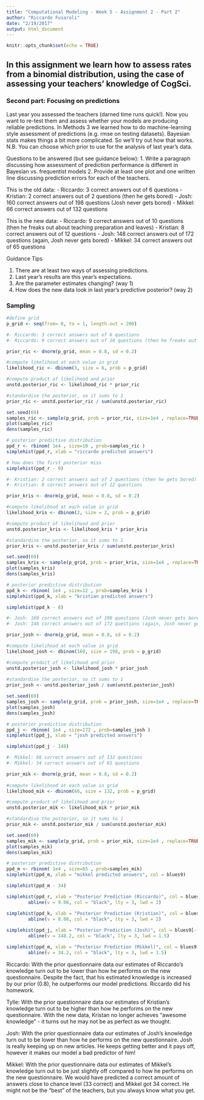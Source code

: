 ```yaml
---
title: "Computational Modeling - Week 5 - Assignment 2 - Part 2"
author: "Riccardo Fusaroli"
date: "2/19/2017"
output: html_document
---
```


```r
knitr::opts_chunk$set(echo = TRUE)
```

## In this assignment we learn how to assess rates from a binomial distribution, using the case of assessing your teachers' knowledge of CogSci.

### Second part: Focusing on predictions

Last year you assessed the teachers (darned time runs quick!). Now you want to re-test them and assess whether your models are producing reliable predictions. In Methods 3 we learned how to do machine-learning style assessment of predictions (e.g. rmse on testing datasets). Bayesian stats makes things a bit more complicated. So we'll try out how that works. N.B. You can choose which prior to use for the analysis of last year's data.

Questions to be answered (but see guidance below):
  1. Write a paragraph discussing how assessment of prediction performance is different in Bayesian vs. frequentist models
  2. Provide at least one plot and one written line discussing prediction errors for each of the teachers.

This is the old data:
- Riccardo: 3 correct answers out of 6 questions
- Kristian: 2 correct answers out of 2 questions (then he gets bored)
- Josh: 160 correct answers out of 198 questions (Josh never gets bored)
- Mikkel: 66 correct answers out of 132 questions

This is the new data:
- Riccardo: 9 correct answers out of 10 questions (then he freaks out about teaching preparation and leaves)
- Kristian: 8 correct answers out of 12 questions
- Josh: 148 correct answers out of 172 questions (again, Josh never gets bored)
- Mikkel: 34 correct answers out of 65 questions

Guidance Tips

1. There are at least two ways of assessing predictions.
2. Last year's results are this year's expectations.
3. Are the parameter estimates changing? (way 1)
4. How does the new data look in last year's predictive posterior? (way 2)

### Sampling 
```r
#define grid
p_grid <- seq(from= 0, to = 1, length.out = 200) 
```

```r

#- Riccardo: 3 correct answers out of 6 questions
#- Riccardo: 9 correct answers out of 10 questions (then he freaks out about teaching preparation and leaves)

prior_ric <- dnorm(p_grid, mean = 0.8, sd = 0.2)

#compute likelihood at each value in grid
likelihood_ric <- dbinom(3, size = 6, prob = p_grid)

#compute product of likelihood and prior
unstd.posterior_ric <- likelihood_ric * prior_ric

#standardise the posterior, so it sums to 1
prior_ric <- unstd.posterior_ric / sum(unstd.posterior_ric)

set.seed(69)
samples_ric <- sample(p_grid, prob = prior_ric, size=1e4 , replace=TRUE)
plot(samples_ric)
dens(samples_ric)

# posterior predictive distribution
ppd_r <- rbinom( 1e4 , size=10 , prob=samples_ric )
simplehist(ppd_r, xlab = "riccardo predicted answers")

# how does the first posterior miss
simplehist(ppd_r - 9)
```

```r
#- Kristian: 2 correct answers out of 2 questions (then he gets bored)
#- Kristian: 8 correct answers out of 12 questions

prior_kris <- dnorm(p_grid, mean = 0.8, sd = 0.2)

#compute likelihood at each value in grid
likelihood_kris <- dbinom(2, size = 2, prob = p_grid)

#compute product of likelihood and prior
unstd.posterior_kris <- likelihood_kris * prior_kris 

#standardise the posterior, so it sums to 1
prior_kris <- unstd.posterior_kris / sum(unstd.posterior_kris)

set.seed(69)
samples_kris <- sample(p_grid, prob = prior_kris, size=1e4 , replace=TRUE)
plot(samples_kris)
dens(samples_kris) 

# posterior predictive distribution
ppd_k <- rbinom( 1e4 , size=12 , prob=samples_kris )
simplehist(ppd_k, xlab = "kristian predicted answers")

simplehist(ppd_k - 8)
```

```r
#- Josh: 160 correct answers out of 198 questions (Josh never gets bored)
#- Josh: 148 correct answers out of 172 questions (again, Josh never gets bored)

prior_josh <- dnorm(p_grid, mean = 0.8, sd = 0.2)

#compute likelihood at each value in grid
likelihood_josh <- dbinom(160, size = 198, prob = p_grid)

#compute product of likelihood and prior
unstd.posterior_josh <- likelihood_josh * prior_josh
 
#standardise the posterior, so it sums to 1
prior_josh <- unstd.posterior_josh / sum(unstd.posterior_josh)

set.seed(69)
samples_josh <- sample(p_grid, prob = prior_josh, size=1e4 , replace=TRUE)
plot(samples_josh)
dens(samples_josh)

# posterior predictive distribution
ppd_j <- rbinom( 1e4 , size=172 , prob=samples_josh )
simplehist(ppd_j, xlab = "josh predicted answers")

simplehist(ppd_j - 148)
```

```r
#- Mikkel: 66 correct answers out of 132 questions
#- Mikkel: 34 correct answers out of 65 questions

prior_mik <- dnorm(p_grid, mean = 0.8, sd = 0.2)
 
#compute likelihood at each value in grid
likelihood_mik <- dbinom(66, size = 132, prob = p_grid)

#compute product of likelihood and prior
unstd.posterior_mik <- likelihood_mik * prior_mik

#standardise the posterior, so it sums to 1
prior_mik <- unstd.posterior_mik / sum(unstd.posterior_mik)

set.seed(69)
samples_mik <- sample(p_grid, prob = prior_mik, size=1e4 , replace=TRUE)
plot(samples_mik)
dens(samples_mik)

# posterior predictive distribution
ppd_m <- rbinom( 1e4 , size=65 , prob=samples_mik)
simplehist(ppd_m, xlab = "mikkel predicted answers", col = blues9)

simplehist(ppd_m - 34) 
```

```r
simplehist(ppd_r, xlab = "Posterior Prediction (Riccardo)", col = blues9[-(1:3)]) 
        abline(v = 9.08, col = "black", lty = 3, lwd = 2)

simplehist(ppd_k, xlab = "Posterior Prediction (Kristian)", col = blues9[-(1:3)])
        abline(v = 8.08, col = "black", lty = 3, lwd = 2)
           
simplehist(ppd_j, xlab = "Posterior Prediction (Josh)", col = blues9[-(1:3)])
        abline(v = 148.2, col = "black", lty = 3, lwd = 1.5)

simplehist(ppd_m, xlab = "Posterior Prediction (Mikkel)", col = blues9[-(1:3)])
        abline(v = 34.2, col = "black", lty = 3, lwd = 1.5)
```

Riccardo: With the prior questionnaire data our estimates of Riccardo’s knowledge turn out to be lower than how he performs on the new questionnaire. Despite the fact, that his estimated knowledge is increased by our prior (0.8), he outperforms our model predictions. Riccardo did his homework. 

Tylle: With the prior questionnaire data our estimates of Kristian’s knowledge turn out to be higher than how he performs on the new questionnaire. With the new data, Kristan no longer achieves “awesome knowledge” - it turns out he may not be as perfect as we thought. 

Josh: With the prior questionnaire data our estimates of Josh’s knowledge turn out to be lower than how he performs on the new questionnaire. Josh is really keeping up on new articles. He keeps getting better and it pays off, however it makes our model a bad predictor of him! 

Mikkel: With the prior questionnaire data our estimates of Mikkel’s knowledge turn out to be just slightly off compared to how he performs on the new questionnaire. We would have predicted a correct amount of answers close to chance level (33 correct) and Mikkel got 34 correct. He might not be the “best” of the teachers, but you always know what you get. 




